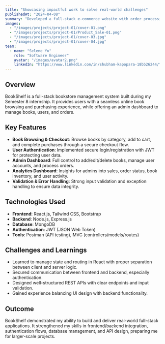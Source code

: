 ---
title: "Showcasing impactful work to solve real-world challenges"
publishedAt: "2024-04-08"
summary: "Developed a full-stack e-commerce website with order processing, payments, stock, and account management features."
images:
  - "/images/projects/project-01/cover-01.png"
  - "/images/projects/project-01/Product_Sale-01.png"
  - "/images/projects/project-01/cover-03.jpg"
  - "/images/projects/project-01/cover-04.jpg"
team:
  - name: "Selene Yu"
    role: "Software Engineer"
    avatar: "/images/avatar2.png"
    linkedIn: "https://www.linkedin.com/in/shubham-kapopara-18bb26244/"
---

## Overview

BookShelf is a full-stack bookstore management system built during my Semester 8 internship. It provides users with a seamless online book browsing and purchasing experience, while offering an admin dashboard to manage books, users, and orders.

## Key Features

- **Book Browsing & Checkout**: Browse books by category, add to cart, and complete purchases through a secure checkout flow.  
- **User Authentication**: Implemented secure login/registration with JWT for protecting user data.  
- **Admin Dashboard**: Full control to add/edit/delete books, manage user accounts, and process orders.  
- **Analytics Dashboard**: Insights for admins into sales, order status, book inventory, and user activity.  
- **Validation & Error Handling**: Strong input validation and exception handling to ensure data integrity.  

## Technologies Used

- **Frontend**: React.js, Tailwind CSS, Bootstrap  
- **Backend**: Node.js, Express.js  
- **Database**: MongoDB  
- **Authentication**: JWT (JSON Web Token)  
- **Tools**: Postman (API testing), MVC (controllers/models/routes)  

## Challenges and Learnings

- Learned to manage state and routing in React with proper separation between client and server logic.  
- Secured communication between frontend and backend, especially authentication.  
- Designed well-structured REST APIs with clear endpoints and input validation.  
- Gained experience balancing UI design with backend functionality.  

## Outcome

BookShelf demonstrated my ability to build and deliver real-world full-stack applications. It strengthened my skills in frontend/backend integration, authentication flows, database management, and API design, preparing me for larger-scale projects.  


